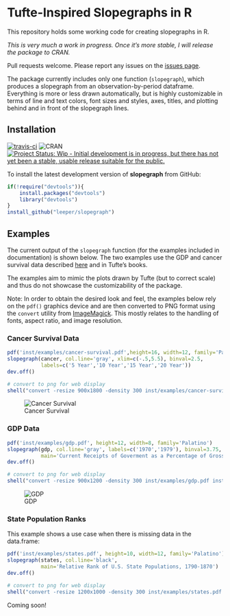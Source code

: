 # Tufte-Inspired Slopegraphs in R #

This repository holds some working code for creating slopegraphs in R.

*This is very much a work in progress. Once it's more stable, I will release the package to CRAN.*

Pull requests welcome. Please report any issues on the [issues page](https://github.com/leeper/slopegraph/issues).

The package currently includes only one function (`slopegraph`), which produces a slopegraph from an observation-by-period dataframe. Everything is more or less drawn automatically, but is highly customizable in terms of line and text colors, font sizes and styles, axes, titles, and plotting behind and in front of the slopegraph lines.

## Installation ##

[![travis-ci](https://travis-ci.org/leeper/slopegraph.svg)](https://travis-ci.org/leeper/slopegraph) 
![CRAN](http://www.r-pkg.org/badges/version/slopegraph)
[![Project Status: Wip - Initial development is in progress, but there has not yet been a stable, usable release suitable for the public.](http://www.repostatus.org/badges/0.1.0/wip.svg)](http://www.repostatus.org/#wip)

To install the latest development version of **slopegraph** from GitHub:

```R
if(!require("devtools")){
    install.packages("devtools")
    library("devtools")
}
install_github("leeper/slopegraph")
```

## Examples ##

The current output of the `slopegraph` function (for the examples included in documentation) is shown below. The two examples use the GDP and cancer survival data described [here](http://www.edwardtufte.com/bboard/q-and-a-fetch-msg?msg_id=0003nk) and in Tufte's books.

The examples aim to mimic the plots drawn by Tufte (but to correct scale) and thus do not showcase the customizability of the package.

Note: In order to obtain the desired look and feel, the examples below rely on the `pdf()` graphics device and are then converted to PNG format using the `convert` utility from [ImageMagick](http://www.imagemagick.org/script/index.php). This mostly relates to the handling of fonts, aspect ratio, and image resolution.

### Cancer Survival Data ###

```r
pdf('inst/examples/cancer-survival.pdf',height=16, width=12, family='Palatino')
slopegraph(cancer, col.line='gray', xlim=c(-.5,5.5), binval=2.5, 
           labels=c('5 Year','10 Year','15 Year','20 Year'))
dev.off()

# convert to png for web display
shell("convert -resize 900x1800 -density 300 inst/examples/cancer-survival.pdf inst/examples/cancer-survival.png")
```

![Cancer Survival](inst/examples/cancer-survival.png)


### GDP Data ###

```r
pdf('inst/examples/gdp.pdf', height=12, width=8, family='Palatino')
slopegraph(gdp, col.line='gray', labels=c('1970','1979'), binval=3.75, 
           main='Current Receipts of Goverment as a Percentage of Gross Domestic Product')
dev.off()

# convert to png for web display
shell("convert -resize 900x1200 -density 300 inst/examples/gdp.pdf inst/examples/gdp.png")
```

![GDP](inst/examples/gdp.png)


### State Population Ranks ###

This example shows a use case when there is missing data in the data.frame:

```r
pdf('inst/examples/states.pdf', height=10, width=12, family='Palatino')
slopegraph(states, col.line='black', 
           main='Relative Rank of U.S. State Populations, 1790-1870')
dev.off()

# convert to png for web display
shell("convert -resize 1200x1000 -density 300 inst/examples/states.pdf inst/examples/states.png")
```

Coming soon!
